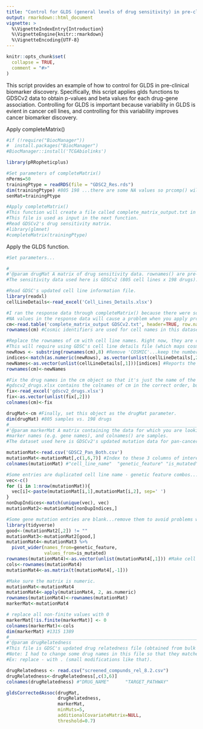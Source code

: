 ```yaml
---
title: "Control for GLDS (general levels of drug sensitivity) in pre-clinical samples for biomarker discovery"
output: rmarkdown::html_document
vignette: >
  %\VignetteIndexEntry{Introduction}
  %\VignetteEngine{knitr::rmarkdown}
  %\VignetteEncoding{UTF-8}
---
```


```r
knitr::opts_chunk$set(
  collapse = TRUE,
  comment = "#>"
)
```

This script provides an example of how to control for GLDS in pre-clinical biomarker discovery. 
Specifically, this script applies glds functions to GDSCv2 data to obtain p-values and beta values for each drug-gene association. 
Controlling for GLDS is important because variability in GLDS is evient in cancer cell lines, and controlling for this variability improves cancer biomarker discovery.

Apply completeMatrix()
```r
#if (!require("BiocManager"))
#  install.packages("BiocManager")
#BiocManager::install('TCGAbiolinks')

library(pRRopheticplus)

#Set parameters of completeMatrix()
nPerms=50
trainingPtype = readRDS(file = "GDSC2_Res.rds")
dim(trainingPtype) #805 198 ...there are some NA values so prcomp() will complain when you apply the GLDS function.
senMat=trainingPtype

#Apply completeMatrix()
#This function will create a file called complete_matrix_output.txt in your working directory.
#This file is used as input in the next function.
#Read GDSCv2's drug sensitivity matrix.
#library(glmnet)
#completeMatrix(trainingPtype)
```

Apply the GLDS function.
```r

#Set parameters...

#_______________________________________________________________________________________________________________________________________________________________
#'@param drugMat A matrix of drug sensitivity data. rownames() are pre-clinical samples, and colnames() are drug names.
#The sensitivity data used here is GDSCv2 (805 cell lines x 198 drugs).

#Read GDSC's updated cell line information file.
library(readxl)
cellLineDetails<-read_excel('Cell_Lines_Details.xlsx')

#I ran the response data through completeMatrix() because there were some NA values.
#NA values in the response data will cause a problem when you apply prcomp().
cm<-read.table('complete_matrix_output GDSCv2.txt', header=TRUE, row.names=1) #Now, there are no NA values.
rownames(cm) #Cosmic identifiers are used for cell names in this dataset...this will cause a problem later when matching cell lines between sensitivity and mutation data.

#Replace the rownames of cm with cell line names. Right now, they are cosmic ids.
#This will require using GDSC's cell line details file (which maps cosmic ids to cell line names).
newRows <- substring(rownames(cm),8) #Remove 'COSMIC'...keep the numbers after COSMIC.
indices<-match(as.numeric(newRows), as.vector(unlist(cellLineDetails[,2]))) #Refer to the cell line details file to make this replacement.
newNames<-as.vector(unlist(cellLineDetails[,1]))[indices] #Reports the corresponding cell line names
rownames(cm)<-newNames

#Fix the drug names in the cm object so that it's just the name of the drug (remove those extra numbers/identifiers at the end).
#gdscv2_drugs.xlsx contains the colnames of cm in the correct order, but with the extra identifiers removed.
fix<-read_excel('gdscv2_drugs.xlsx')
fix<-as.vector(unlist(fix[,2]))
colnames(cm)<-fix

drugMat<-cm #Finally, set this object as the drugMat parameter. 
dim(drugMat) #805 samples vs. 198 drugs
#_______________________________________________________________________________________________________________________________________________________________
#'@param markerMat A matrix containing the data for which you are looking for an association with drug sensitivity (e.g. a matrix of somatic mutation data). rownames() are 
#marker names (e.g. gene names), and colnames() are samples.
#The dataset used here is GDSCv2's updated mutation data for pan-cancer. It includes both CNV and coding variant.

mutationMat<-read.csv('GDSC2_Pan_Both.csv')
mutationMat<-mutationMat[,c(1,6,7)] #Index to these 3 columns of interest.
colnames(mutationMat) #"cell_line_name"  "genetic_feature" "is_mutated" 

#Some entries are duplicated cell line name - genetic feature combos...remove them to avoid problems with pivot_wider().
vec<-c()
for (i in 1:nrow(mutationMat)){
  vec[i]<-paste(mutationMat[i,1],mutationMat[i,2], sep=' ')
}
nonDupIndices<-match(unique(vec), vec)
mutationMat2<-mutationMat[nonDupIndices,]

#Some gene mutation entries are blank...remove them to avoid problems with pivot_wider().
library(tidyverse)
good<-(mutationMat2[,2]) != ""
mutationMat3<-mutationMat2[good,]
mutationMat4<-mutationMat3 %>%
  pivot_wider(names_from=genetic_feature,
              values_from=is_mutated)
rownames(mutationMat4)<-as.vector(unlist(mutationMat4[,1])) #Make cell lines the rownames...right now they are column 1.
cols<-rownames(mutationMat4)
mutationMat4<-as.matrix(t(mutationMat4[,-1]))

#Make sure the matrix is numeric.
mutationMat<-mutationMat4
mutationMat4<-apply(mutationMat4, 2, as.numeric)
rownames(mutationMat4)<-rownames(mutationMat)
markerMat<-mutationMat4

# replace all non-finite values with 0
markerMat[!is.finite(markerMat)] <- 0
colnames(markerMat)<-cols
dim(markerMat) #1315 1389
#_______________________________________________________________________________________________________________________________________________________________
#'@param drugRelatedness 
#This file is GDSC's updated drug relatedness file (obtained from bulk data download/all compounds screened/compounds-annotation).
#Note: I had to change some drug names in this file so that they matched colnames of cm.
#Ex: replace - with . (small modifications like that).

drugRelatedness <- read.csv("screened_compunds_rel_8.2.csv")
drugRelatedness<-drugRelatedness[,c(3,6)]
colnames(drugRelatedness) #"DRUG_NAME"      "TARGET_PATHWAY"

gldsCorrectedAssoc(drugMat,
                   drugRelatedness,
                   markerMat,
                   minMuts=5,
                   additionalCovariateMatrix=NULL,
                   threshold=0.7)
```
